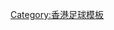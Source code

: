 {{Navbox
|name = 2016–17年香港足球
|title = 2016–17年香港足球
|state = {{{state|autocollapse}}}
|listclass = hlist

| above = {{align|left| « {{smaller|[[Template:2015–16年香港足球|2015–16]]}} }} {{align|right|{{smaller|[[Template:2017–18年香港足球|2017–18]]}} » }}

| group1 = 本土聯賽
| list1 =
  {{Navbox subgroup
  | group1 = 男子
  | list1  = 
* [[2016–17年香港超級聯賽|超級聯賽]]<small>（[[2016–17年香港超級聯賽季後附加賽|季後附加賽]]；[[2016–17年香港預備組足球聯賽|預備組聯賽]]）</small>
* [[2016–17年香港甲組聯賽|甲組聯賽]]
* [[2016–17年香港乙組聯賽|乙組聯賽]]
* [[2016–17年香港丙組聯賽|丙組聯賽]]
  | group2 = 女子
  | list2  = 
* [[2016–17年香港女子足球聯賽|女子聯賽]]
  | group3 = 青少年
  | list3  =
* 青少年聯賽（[[2016–17年香港青少年U13聯賽|U13]]、[[2016–17年香港青少年U14聯賽|U14]]、[[2016–17年香港青少年U15聯賽|U15]]、[[2016–17年香港青少年U16聯賽|U16]]、[[2016–17年香港青少年U18聯賽|U18]]）
  }}

| group2 = 本土盃賽
| list2  =
  {{Navbox subgroup
  | group1 = 男子
  | list1  = 
* [[社區盃]]
* [[2016–17年香港高級組銀牌|高級組銀牌]]
* [[2016–17年香港菁英盃|菁英盃]]
* [[2016–17年香港足總盃|足總盃]]
* [[2016–17年香港足總盃初級組|足總盃初級組]]
  | group2 = 女子
  | list2  = 
* [[2016–17年香港女子聯賽足總盃|足總盃]]
  }}

| group3 = 亞洲賽事
| list3  =
* [[2016年亞洲足協盃]]
* [[2017年亞洲聯賽冠軍盃]]<small> （ [[2017年亞足聯冠軍聯賽外圍賽|外圍賽]] - [[2017年亞足聯冠軍聯賽小組賽|分組賽]] ） </small>


| group4 = 代表隊賽事
| list4  =
  {{Navbox|child
  | group1 = [[香港足球代表隊|男子]]
  | list1  = 
* [[第39屆省港盃|省港盃]]
* [[2019年亞洲盃資格賽]]
  | group2 = [[香港女子足球代表隊|女子]]
  | list2  = [[第2屆女子省港盃|省港盃]]
  }}

| group6 = 其他賽事
| list6  =

* [[2017年賀歲盃足球賽|賀歲盃]]
* [[2017年英超亞洲錦標賽|英超亞洲挑戰盃]]
}}
<noinclude>
[[Category:香港足球模板]]
</noinclude>